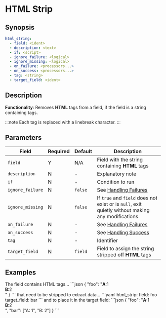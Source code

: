 # HTML Strip

## Synopsis

```yaml {2}
html_string:
  - field: <ident>
  - description: <text>
  - if: <script>
  - ignore_failure: <logical>
  - ignore_missing: <logical>
  - on_failure: <processors...>
  - on_success: <processors...>
  - tag: <string>
  - target_field: <ident>
```

## Description

**Functionality**: Removes **HTML** tags from a field, if the field is a string containing tags.

:::note
Each tag is replaced with a linebreak character.
:::

## Parameters

|Field|Required|Default|Description|
|---|---|---|---|
|`field`|Y|N/A|Field with the string containing **HTML** tags|
|`description`|N|-|Explanatory note|
|`if`|N|-|Condition to run|
|`ignore_failure`|N|`false`|See [Handling Failures](../handling-failures.mdx)|
|`ignore_missing`|N|`false`|If `true` and `field` does not exist or is `null`, exit quietly without making any modifications|
|`on_failure`|N|-|See [Handling Failures](../handling-failures.mdx)|
|`on_success`|N|-|See [Handling Success](../handling-success.mdx)|
|`tag`|N|-|Identifier|
|`target_field`|N|`field`|Field to assign the string stripped off **HTML** tags|

## Examples

<ExampleGrid>
  <CommentCol>
    The field contains HTML tags...
  </CommentCol>
  <CodeCol>
  ```json
  {
    "foo": "<b>A</b>:1<br/><b>B</b>:2<br/>"
  }
  ```
  </CodeCol>

  <CommentCol>
    that need to be stripped to extract data...
  </CommentCol>
  <CodeCol>
    ```yaml
    html_strip:
      field: foo
      target_field: bar
  ```
  </CodeCol>

  <CommentCol>
    and to place it in the target field:
  </CommentCol>
  <CodeCol>
  ```json
  {
    "foo": "<b>A</b>:1<br/><b>B</b>:2<br/>",
    "bar": ["A: 1", "B: 2"]
  }
  ```
  </CodeCol>
</ExampleGrid>
